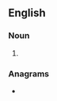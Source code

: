 ==English==

===Noun===
{{head|en|noun form}}

# {{plural of|en|sergeant}}

===Anagrams===
* {{anagrams|en|a=aeegnrsst|Tressange|estranges|greatness|seargents}}